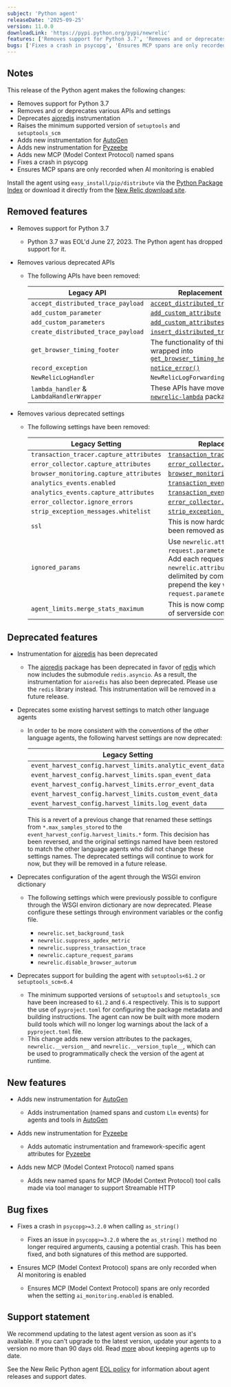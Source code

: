 ```yaml
---
subject: 'Python agent'
releaseDate: '2025-09-25'
version: 11.0.0
downloadLink: 'https://pypi.python.org/pypi/newrelic'
features: ['Removes support for Python 3.7', 'Removes and or deprecates various APIs and settings', 'Deprecates [aioredis](https://pypi.org/project/aioredis/) instrumentation', 'Raises the minimum supported version of `setuptools` and `setuptools_scm`', 'Adds new instrumentation for [AutoGen](https://github.com/microsoft/autogen)', 'Adds new instrumentation for [Pyzeebe](https://pypi.org/project/pyzeebe/)', 'Adds new MCP (Model Context Protocol) named spans']
bugs: ['Fixes a crash in psycopg', 'Ensures MCP spans are only recorded when AI monitoring is enabled']
---
```


## Notes

This release of the Python agent makes the following changes:

  * Removes support for Python 3.7
  * Removes and or deprecates various APIs and settings
  * Deprecates [aioredis](https://pypi.org/project/aioredis/) instrumentation
  * Raises the minimum supported version of `setuptools` and `setuptools_scm`
  * Adds new instrumentation for [AutoGen](https://github.com/microsoft/autogen)
  * Adds new instrumentation for [Pyzeebe](https://pypi.org/project/pyzeebe/)
  * Adds new MCP (Model Context Protocol) named spans
  * Fixes a crash in psycopg
  * Ensures MCP spans are only recorded when AI monitoring is enabled

Install the agent using `easy_install/pip/distribute` via the [Python Package Index](https://pypi.python.org/pypi/newrelic) or download it directly from the [New Relic download site](https://download.newrelic.com/python_agent/release).

## Removed features

* Removes support for Python 3.7

  * Python 3.7 was EOL'd June 27, 2023. The Python agent has dropped support for it.

* Removes various deprecated APIs

  * The following APIs have been removed:

    | Legacy API                                | Replacement API                                                                                                                                                                    |
    |-------------------------------------------|------------------------------------------------------------------------------------------------------------------------------------------------------------------------------------|
    | `accept_distributed_trace_payload`        | [`accept_distributed_trace_headers`](/docs/agents/python-agent/python-agent-api/acceptdistributedtraceheaders-python-agent-api)                                                    |
    | `add_custom_parameter`                    | [`add_custom_attribute`](/docs/apm/agents/python-agent/python-agent-api/addcustomattribute-python-agent-api)                                                                       |
    | `add_custom_parameters`                   | [`add_custom_attributes`](/docs/apm/agents/python-agent/python-agent-api/addcustomattributes-python-agent-api)                                                                     |
    | `create_distributed_trace_payload`        | [`insert_distributed_trace_headers`](/docs/apm/agents/python-agent/python-agent-api/insertdistributedtraceheaders-python-agent-api)                                                |
    | `get_browser_timing_footer`               | The functionality of this has been wrapped into [`get_browser_timing_header()`](/docs/apm/agents/python-agent/python-agent-api/getbrowsertimingheader-python-agent-api)            |
    | `record_exception`                        | [`notice_error()`](/docs/agents/python-agent/python-agent-api/notice_error)                                                                                                        |
    | `NewRelicLogHandler`                      | `NewRelicLogForwardingHandler`                                                                                                                                                     |
    | `lambda_handler` & `LambdaHandlerWrapper` | These APIs have moved to the [`newrelic-lambda`](/docs/serverless-function-monitoring/aws-lambda-monitoring/instrument-lambda-function/sdk-based-instrumentation/#python) package. |

* Removes various deprecated settings

  * The following settings have been removed:

    | Legacy Setting                          | Replacement Setting                                                                                                                                                                                                          |
    |-----------------------------------------|------------------------------------------------------------------------------------------------------------------------------------------------------------------------------------------------------------------------------|
    | `transaction_tracer.capture_attributes` | [`transaction_tracer.attributes.enabled`](/docs/apm/agents/python-agent/configuration/python-agent-configuration#cfg-tt-attributes-enabled)                                                                                 |
    | `error_collector.capture_attributes`    | [`error_collector.attributes.enabled`](/docs/apm/agents/python-agent/configuration/python-agent-configuration#cfg-error-attributes-enabled)                                                                                 |
    | `browser_monitoring.capture_attributes` | [`browser_monitoring.attributes.enabled`](/docs/apm/agents/python-agent/configuration/python-agent-configuration#cfg-browser-attributes-enabled)                                                                            |
    | `analytics_events.enabled`              | [`transaction_events.enabled`](/docs/apm/agents/python-agent/configuration/python-agent-configuration#transaction-events-enabled)                                                                                            |
    | `analytics_events.capture_attributes`   | [`transaction_events.attributes.enabled`](/docs/apm/agents/python-agent/configuration/python-agent-configuration#cfg-events-attributes-enabled)                                                                             |
    | `error_collector.ignore_errors`         | [`error_collector.ignore_classes`](/docs/apm/agents/python-agent/configuration/python-agent-configuration#error-ignore)                                                                                                      |
    | `strip_exception_messages.whitelist`    | [`strip_exception_messages.allowlist`](/docs/apm/agents/python-agent/configuration/python-agent-configuration#strip_exception_messages_allowlist)                                                                           |
    | `ssl`                                   | This is now hardcoded to `true` so it has been removed as a setting option.                                                                                                                                                  |
    | `ignored_params`                        | Use `newrelic.attributes.exclude = request.parameters.{name}` instead. Add each request parameter key to the `newrelic.attributes.exclude` list,  delimited by commas. Be sure to prepend the key with `request.parameters`. |
    | `agent_limits.merge_stats_maximum`      | This is now completely ignored in favor of serverside config.                                                                                                                                                                |

## Deprecated features

* Instrumentation for [aioredis](https://pypi.org/project/aioredis/) has been deprecated

  * The [aioredis](https://pypi.org/project/aioredis/) package has been deprecated in favor of [redis](https://pypi.org/project/redis/) which now includes the submodule `redis.asyncio`. As a result, the instrumentation for `aioredis` has also been deprecated. Please use the `redis` library instead. This instrumentation will be removed in a future release.

* Deprecates some existing harvest settings to match other language agents

  * In order to be more consistent with the conventions of the other language agents, the following harvest settings are now deprecated:

    | Legacy Setting                                            | Replacement Setting                                                                                                                                                             |
    |-----------------------------------------------------------|---------------------------------------------------------------------------------------------------------------------------------------------------------------------------------|
    | `event_harvest_config.harvest_limits.analytic_event_data` | [`transaction_events.max_samples_stored`](/docs/apm/agents/python-agent/configuration/python-agent-configuration#transaction-events-max-samples-stored)                         |
    | `event_harvest_config.harvest_limits.span_event_data`     | [`span_events.max_samples_stored`](/docs/apm/agents/python-agent/configuration/python-agent-configuration#cfg-tt-max-samples-stored)                                            |
    | `event_harvest_config.harvest_limits.error_event_data`    | [`error_collector.max_event_samples_stored`](/docs/apm/agents/python-agent/configuration/python-agent-configuration#error-max-event-samples-stored)                             |
    | `event_harvest_config.harvest_limits.custom_event_data`   | [`custom_insights_events.max_samples_stored`](/docs/apm/agents/python-agent/configuration/python-agent-configuration#custom-insights-events-max-samples-stored)                 |
    | `event_harvest_config.harvest_limits.log_event_data`      | [`application_logging.forwarding.max_samples_stored`](/docs/apm/agents/python-agent/configuration/python-agent-configuration#application-logging-forwarding-max-samples-stored) |

    This is a revert of a previous change that renamed these settings from `*.max_samples_stored` to the `event_harvest_config.harvest_limits.*` form.
    This decision has been reversed, and the original settings named have been restored to match the other language agents who did not change these settings names.
    The deprecated settings will continue to work for now, but they will be removed in a future release.

* Deprecates configuration of the agent through the WSGI environ dictionary

  * The following settings which were previously possible to configure through the WSGI environ dictionary are now deprecated. Please configure these settings through environment variables or the config file.

    * `newrelic.set_background_task`
    * `newrelic.suppress_apdex_metric`
    * `newrelic.suppress_transaction_trace`
    * `newrelic.capture_request_params`
    * `newrelic.disable_browser_autorum`

* Deprecates support for building the agent with `setuptools<61.2` or `setuptools_scm<6.4`

  * The minimum supported versions of `setuptools` and `setuptools_scm` have been increased to `61.2` and `6.4` respectively.
    This is to support the use of `pyproject.toml` for configuring the package metadata and building instructions.
    The agent can now be built with more modern build tools which will no longer log warnings about the lack of a `pyproject.toml` file.
  * This change adds new version attributes to the packages, `newrelic.__version__` and `newrelic.__version_tuple__`, which can be used to programmatically check the version of the agent at runtime.

## New features

* Adds new instrumentation for [AutoGen](https://github.com/microsoft/autogen)

  * Adds instrumentation (named spans and custom `Llm` events) for agents and tools in [AutoGen](https://github.com/microsoft/autogen)

* Adds new instrumentation for [Pyzeebe](https://pypi.org/project/pyzeebe/)

  * Adds automatic instrumentation and framework-specific agent attributes for [Pyzeebe](https://pypi.org/project/pyzeebe/)

* Adds new MCP (Model Context Protocol) named spans

  * Adds new named spans for MCP (Model Context Protocol) tool calls made via tool manager to support Streamable HTTP

## Bug fixes

* Fixes a crash in `psycopg>=3.2.0` when calling `as_string()`

  * Fixes an issue in `psycopg>=3.2.0` where the `as_string()` method no longer required arguments, causing a potential crash. This has been fixed, and both signatures of this method are supported.

* Ensures MCP (Model Context Protocol) spans are only recorded when AI monitoring is enabled
  
  * Ensures MCP (Model Context Protocol) spans are only recorded when the setting `ai_monitoring.enabled` is enabled.

## Support statement

We recommend updating to the latest agent version as soon as it's available. If you can't upgrade to the latest version, update your agents to a version no more than 90 days old. Read [more](/docs/new-relic-solutions/new-relic-one/install-configure/update-new-relic-agent/) about keeping agents up to date.

See the New Relic Python agent [EOL policy](/docs/apm/agents/python-agent/getting-started/python-agent-eol-policy/) for information about agent releases and support dates.

